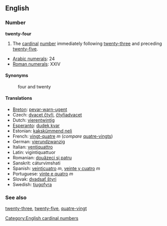 ==English==

===Number===
'''twenty-four'''
#The [[cardinal]] [[number]] immediately following [[twenty-three]] and preceding [[twenty-five]].

*[[w:Arabic Numerals|Arabic numerals]]: 24
*[[w:Roman numerals|Roman numerals]]: XXIV

====Synonyms====
:four and twenty

====Translations====
*[[Breton]]: [[pevar-warn-ugent]]
*Czech: [[dvacet čtyři]], [[čtyřiadvacet]]
*Dutch: [[vierentwintig]]
*[[Esperanto]]: [[dudek kvar]]
*Estonian: [[kakskümmend neli]]
*French: [[vingt-quatre]] ''m'' (''compare'' [[quatre-vingts]])
*German: [[vierundzwanzig]]
*Italian: [[ventiquattro]]
*Latin: vigintiquattuor
*Romanian: [[douăzeci şi patru]]
*Sanskrit: cáturvi''m''shati
*Spanish: [[veinticuatro]] ''m'', [[veinte y cuatro]] ''m''
*Portuguese: [[vinte e quatro]] ''m''
*Slovak: [[dvadsať štyri]]
*Swedish: [[tjugofyra]]

===See also===

[[twenty-three]], [[twenty-five]], [[quatre-vingt]]

[[Category:English cardinal numbers]]